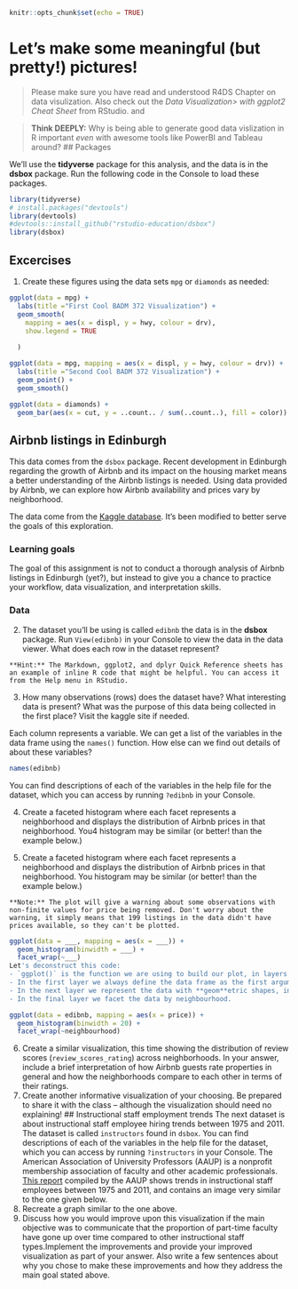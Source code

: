 
```r
knitr::opts_chunk$set(echo = TRUE)
```
# Let's make some meaningful (but pretty!) pictures!

> Please make sure you have read and understood R4DS Chapter 
on data visulization.  Also check out the *Data 
Visualization> with ggplot2 Cheat Sheet* from RStudio.
and 

> **Think DEEPLY:** Why is being able to generate good data vislization in R important *even* with awesome tools like PowerBI and Tableau around? 
## Packages

We'll use the **tidyverse** package for this analysis, and the data is in the **dsbox** package. Run the following code in the Console to load these packages.

```r
library(tidyverse)
# install.packages("devtools")
library(devtools)
#devtools::install_github("rstudio-education/dsbox")
library(dsbox)
```


## Excercises
1. Create these figures using the data sets `mpg` or `diamonds` as needed:

```r
ggplot(data = mpg) +
  labs(title ="First Cool BADM 372 Visualization") +
  geom_smooth(
    mapping = aes(x = displ, y = hwy, colour = drv),
    show.legend = TRUE
      
  )
```

```r
ggplot(data = mpg, mapping = aes(x = displ, y = hwy, colour = drv)) +
  labs(title ="Second Cool BADM 372 Visualization") +
  geom_point() +
  geom_smooth()
```

```r
ggplot(data = diamonds) + 
  geom_bar(aes(x = cut, y = ..count.. / sum(..count..), fill = color))
```



## Airbnb listings in Edinburgh

This data comes from the `dsbox` package.  Recent development in Edinburgh regarding the growth of Airbnb and its impact on the housing market means a better understanding of the Airbnb listings is needed. Using data provided by Airbnb, we can explore how Airbnb availability and prices vary by neighborhood.

The data come from the [Kaggle database](https://www.kaggle.com/thoroc/edinburgh-inside-airbnb/version/2). It's 
been modified to better serve the goals of this exploration.

### Learning goals

The goal of this assignment is not to conduct a thorough analysis of Airbnb listings in Edinburgh (yet?), but instead to give you a  chance to practice your workflow, data visualization, and interpretation skills.

### Data 

2. The dataset you'll be using is called `edibnb` the data is in the **dsbox** package. Run `View(edibnb)` in your Console to view the data in the data viewer. What does each row in the dataset represent?

```marginfigure
**Hint:** The Markdown, ggplot2, and dplyr Quick Reference sheets has an example of inline R code that might be helpful. You can access it from the Help menu in RStudio.
```

3. How many observations (rows) does the dataset have? What interesting data is present?  What was the purpose of this data being collected in the first place?  Visit the kaggle site if needed.


Each column represents a variable. We can get a list of the variables in the data frame using the `names()` function.  How else can we find out details of about these variables?

```r
names(edibnb)
```

You can find descriptions of each of the variables in the help file for the dataset, which you can access by running `?edibnb` in your Console.


4. Create a faceted histogram where each facet represents a neighborhood and displays the distribution of Airbnb prices in that neighborhood. You4 histogram may be similar (or better! than the example below.)


5. Create a faceted histogram where each facet represents a neighborhood and displays the distribution of Airbnb prices in that neighborhood. You histogram may be similar (or better! than the example below.)

```marginfigure
**Note:** The plot will give a warning about some observations with non-finite values for price being removed. Don't worry about the warning, it simply means that 199 listings in the data didn't have prices available, so they can't be plotted.
```

```r
ggplot(data = ___, mapping = aes(x = ___)) +
  geom_histogram(binwidth = ___) +
  facet_wrap(~___)
Let's deconstruct this code: 
- `ggplot()` is the function we are using to build our plot, in layers.
- In the first layer we always define the data frame as the first argument. Then, we define the mappings between the variables in the dataset and the **aes**thetics of the plot (e.g. x and y coordinates, colors, etc.). 
- In the next layer we represent the data with **geom**etric shapes, in this case with a histogram. You should decide what makes a reasonable bin width for the histogram by trying out a few options.
- In the final layer we facet the data by neighbourhood.
```
```r
ggplot(data = edibnb, mapping = aes(x = price)) +
  geom_histogram(binwidth = 20) +
  facet_wrap(~neighbourhood)
```
6. Create a similar visualization, this time showing the distribution of review scores (`review_scores_rating`) across neighborhoods. In your answer, include a brief interpretation of how Airbnb guests rate properties in general and how the neighborhoods compare to each other in terms of their ratings.
7. Create another informative visualization of your choosing.  Be prepared to share it with the class -- although the visualization should need no explaining!
## Instructional staff employment trends
The next dataset is about instructional staff employee hiring trends between 1975 and 2011. 
The dataset is called `instructors` found in `dsbox`. You can find descriptions of each of the variables in the help file for the dataset, which you can access by running `?instructors` in your Console.
The American Association of University Professors (AAUP) is a nonprofit membership association of faculty and other academic professionals. [This report](https://www.aaup.org/sites/default/files/files/AAUP_Report_InstrStaff-75-11_apr2013.pdf) compiled by the AAUP shows trends in instructional staff employees between 1975 and 2011, and contains an image very similar to the one given below.
8. Recreate a graph similar to the one above.
9. Discuss how you would improve upon this visualization if the main objective was to communicate that the proportion of part-time faculty have gone up over time compared to 
other instructional staff types.Implement the improvements and provide your improved visualization as part of your answer. Also write a few sentences about why you chose to make these improvements and how they address the main goal stated above. 